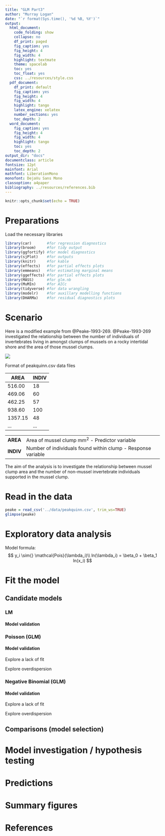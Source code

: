```yaml
---
title: "GLM Part3"
author: "Murray Logan"
date: "`r format(Sys.time(), '%d %B, %Y')`"
output:
  html_document:
    code_folding: show
    collapse: no
    df_print: paged
    fig_caption: yes
    fig_height: 4
    fig_width: 4
    highlight: textmate
    theme: spacelab
    toc: yes
    toc_float: yes
    css: ../resources/style.css
  pdf_document:
    df_print: default
    fig_caption: yes
    fig_height: 4
    fig_width: 4
    highlight: tango
    latex_engine: xelatex
    number_sections: yes
    toc_depth: 2
  word_document:
    fig_caption: yes
    fig_height: 4
    fig_width: 4
    highlight: tango
    toc: yes
    toc_depth: 2
output_dir: "docs"
documentclass: article
fontsize: 12pt
mainfont: Arial
mathfont: LiberationMono
monofont: DejaVu Sans Mono
classoption: a4paper
bibliography: ../resources/references.bib
---
```


```r
knitr::opts_chunk$set(echo = TRUE)
```

# Preparations

Load the necessary libraries

```r
library(car)       #for regression diagnostics
library(broom)     #for tidy output
library(ggfortify) #for model diagnostics
library(sjPlot)    #for outputs
library(knitr)     #for kable
library(effects)   #for partial effects plots
library(emmeans)   #for estimating marginal means
library(ggeffects) #for partial effects plots
library(MASS)      #for glm.nb
library(MuMIn)     #for AICc
library(tidyverse) #for data wrangling
library(modelr)    #for auxillary modelling functions
library(DHARMa)    #for residual diagnostics plots
```

# Scenario

Here is a modified example from @Peake-1993-269.  @Peake-1993-269 investigated the relationship between the number of individuals of invertebrates living in amongst clumps of mussels on a rocky intertidal shore and the area of those mussel clumps.

![](../resources/mussels.jpg)

Format of peakquinn.csv data files

| AREA      | INDIV   |
| --------- | ------- |
| 516.00    | 18      |
| 469.06    | 60      |
| 462.25    | 57      |
| 938.60    | 100     |
| 1357.15   | 48      |
| \...      | \...    |

----------- --------------------------------------------------------------
**AREA**    Area of mussel clump mm^2^ - Predictor variable
**INDIV**   Number of individuals found within clump - Response variable
----------- --------------------------------------------------------------



The aim of the analysis is to investigate the relationship between mussel clump area and the number of non-mussel invertebrate individuals supported in the mussel clump.

# Read in the data

```r
peake = read_csv('../data/peakquinn.csv', trim_ws=TRUE)
glimpse(peake)
```


# Exploratory data analysis

Model formula:
$$
y_i \sim{} \mathcal{Pois}(\lambda_i)\\
ln(\lambda_i) = \beta_0 + \beta_1 ln(x_i)
$$


# Fit the model

## Candidate models {.tabset .tabset-faded}

### LM

#### Model validation

### Poisson (GLM)
#### Model validation
Explore a lack of fit


Explore overdispersion

### Negative Binomial (GLM)

#### Model validation

Explore a lack of fit

Explore overdispersion

## Comparisons (model selection)



# Model investigation / hypothesis testing

# Predictions

# Summary figures


# References

